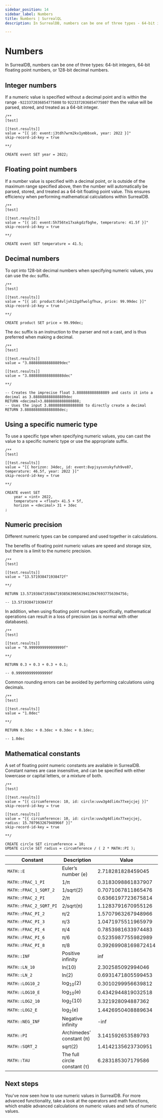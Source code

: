 ```yaml
---
sidebar_position: 14
sidebar_label: Numbers
title: Numbers | SurrealQL
description: In SurrealDB, numbers can be one of three types - 64-bit integers, 64-bit floating point numbers, or 128-bit decimal numbers.

---
```


# Numbers

In SurrealDB, numbers can be one of three types: 64-bit integers, 64-bit floating point numbers, or 128-bit decimal numbers.

## Integer numbers
If a numeric value is specified without a decimal point and is within the range `-9223372036854775808` to `9223372036854775807` then the value will be parsed, stored, and treated as a 64-bit integer.

```surql
/**
[test]

[[test.results]]
value = "[{ id: event:j3tdh7wrm2kv1ymbbsek, year: 2022 }]"
skip-record-id-key = true

**/

CREATE event SET year = 2022;
```

## Floating point numbers
If a number value is specified with a decimal point, or is outside of the maximum range specified above, then the number will automatically be parsed, stored, and treated as a 64-bit floating point value. This ensures efficiency when performing mathematical calculations within SurrealDB.

```surql
/**
[test]

[[test.results]]
value = "[{ id: event:5h756te17xakgdzfbghe, temperature: 41.5f }]"
skip-record-id-key = true

**/

CREATE event SET temperature = 41.5;
```

## Decimal numbers
To opt into 128-bit decimal numbers when specifying numeric values, you can use the `dec` suffix.

```surql
/**
[test]

[[test.results]]
value = "[{ id: product:64vljvh12gdfwolgfhux, price: 99.99dec }]"
skip-record-id-key = true

**/

CREATE product SET price = 99.99dec;
```

The `dec` suffix is an instruction to the parser and not a cast, and is thus preferred when making a decimal.

```surql
/**
[test]

[[test.results]]
value = "3.888888888888889dec"

[[test.results]]
value = "3.8888888888888888dec"

**/

-- Creates the imprecise float 3.888888888888889 and casts it into a decimal as 3.888888888888889dec
RETURN <decimal>3.8888888888888888;
-- Uses the input 3.8888888888888888 to directly create a decimal
RETURN 3.8888888888888888dec;
```

## Using a specific numeric type
To use a specific type when specifying numeric values, you can cast the value to a specific numeric type or use the appropriate suffix.

```surql
/**
[test]

[[test.results]]
value = "[{ horizon: 34dec, id: event:8vpjsysxnskyfuh9ve87, temperature: 46.5f, year: 2022 }]"
skip-record-id-key = true

**/

CREATE event SET
	year = <int> 2022,
	temperature = <float> 41.5 + 5f,
	horizon = <decimal> 31 + 3dec
;
```

## Numeric precision
Different numeric types can be compared and used together in calculations.

The benefits of floating point numeric values are speed and storage size, but there is a limit to the numeric precision.

```surql
/**
[test]

[[test.results]]
value = "13.571938471938472f"

**/

RETURN 13.5719384719384719385639856394139476937756394756;

-- 13.571938471938472f
```

In addition, when using floating point numbers specifically, mathematical operations can result in a loss of precision (as is normal with other databases).

```surql
/**
[test]

[[test.results]]
value = "0.9999999999999999f"

**/

RETURN 0.3 + 0.3 + 0.3 + 0.1;

-- 0.9999999999999999f
```

Common rounding errors can be avoided by performing calculations using decimals.

```surql
/**
[test]

[[test.results]]
value = "1.0dec"

**/

RETURN 0.3dec + 0.3dec + 0.3dec + 0.1dec;

-- 1.0dec
```

## Mathematical constants
A set of floating point numeric constants are available in SurrealDB. Constant names are case insensitive, and can be specified with either lowercase or capital letters, or a mixture of both.

```surql
/**
[test]

[[test.results]]
value = "[{ circumference: 10, id: circle:uvw3g4dli4x77xejcjej }]"
skip-record-id-key = true

[[test.results]]
value = "[{ circumference: 10, id: circle:uvw3g4dli4x77xejcjej, radius: 15.707963267948966f }]"
skip-record-id-key = true

**/

CREATE circle SET circumference = 10;
UPDATE circle SET radius = circumference / ( 2 * MATH::PI );
```

<table>
    <thead>
        <tr>
            <th colspan="2" scope="col">Constant</th>
            <th colspan="2" scope="col">Description</th>
            <th colspan="2" scope="col">Value</th>
        </tr>
    </thead>  
    <tbody>
        <tr>
            <td colspan="2" scope="row" data-label="Constant">
                <code>MATH::E</code>
            </td>
            <td colspan="2" scope="row" data-label="Description">
                Euler’s number (e)
            </td>
            <td colspan="2" scope="row" data-label="Value">
                2.718281828459045
            </td>
        </tr>
        <tr>
            <td colspan="2" scope="row" data-label="Constant">
                <code>MATH::FRAC_1_PI</code>
            </td>
            <td colspan="2" scope="row" data-label="Description">
                1/π
            </td>
            <td colspan="2" scope="row" data-label="Value">
                0.3183098861837907
            </td>
        </tr>
        <tr>
            <td colspan="2" scope="row" data-label="Constant">
                <code>MATH::FRAC_1_SQRT_2</code>
            </td>
            <td colspan="2" scope="row" data-label="Description">
                1/sqrt(2)
            </td>
            <td colspan="2" scope="row" data-label="Value">
                0.7071067811865476
            </td>
        </tr>
        <tr>
            <td colspan="2" scope="row" data-label="Constant">
                <code>MATH::FRAC_2_PI</code>
            </td>
            <td colspan="2" scope="row" data-label="Description">
                2/π
            </td>
            <td colspan="2" scope="row" data-label="Value">
                0.6366197723675814
            </td>
        </tr>
        <tr>
            <td colspan="2" scope="row" data-label="Constant">
                <code>MATH::FRAC_2_SQRT_PI</code>
            </td>
            <td colspan="2" scope="row" data-label="Description">
                2/sqrt(π)
            </td>
            <td colspan="2" scope="row" data-label="Value">
                1.1283791670955126
            </td>
        </tr>
        <tr>
            <td colspan="2" scope="row" data-label="Constant">
                <code>MATH::FRAC_PI_2</code>
            </td>
            <td colspan="2" scope="row" data-label="Description">
                π/2
            </td>
            <td colspan="2" scope="row" data-label="Value">
            1.5707963267948966
            </td>
        </tr>
        <tr>
            <td colspan="2" scope="row" data-label="Constant">
                <code>MATH::FRAC_PI_3</code>
            </td>
            <td colspan="2" scope="row" data-label="Description">
                π/3
            </td>
            <td colspan="2" scope="row" data-label="Value">
                1.0471975511965979
            </td>
        </tr>
        <tr>
            <td colspan="2" scope="row" data-label="Constant">
                <code>MATH::FRAC_PI_4</code>
            </td>
            <td colspan="2" scope="row" data-label="Description">
                π/4
            </td>
            <td colspan="2" scope="row" data-label="Value">
                0.7853981633974483
            </td>
        </tr>
        <tr>
            <td colspan="2" scope="row" data-label="Constant">
                <code>MATH::FRAC_PI_6</code>
            </td>
            <td colspan="2" scope="row" data-label="Description">
                π/6
            </td>
            <td colspan="2" scope="row" data-label="Value">
                0.5235987755982989
            </td>
        </tr>
        <tr>
            <td colspan="2" scope="row" data-label="Constant">
                <code>MATH::FRAC_PI_8</code>
            </td>
            <td colspan="2" scope="row" data-label="Description">
                π/8
            </td>
            <td colspan="2" scope="row" data-label="Value">
                0.39269908169872414
            </td>
        </tr>
        <tr>
            <td colspan="2" scope="row" data-label="Constant">
                <code>MATH::INF</code>
            </td>
            <td colspan="2" scope="row" data-label="Description">
                Positive infinity
            </td>
            <td colspan="2" scope="row" data-label="Value">
                inf
            </td>
        </tr>
        <tr>
            <td colspan="2" scope="row" data-label="Constant">
                <code>MATH::LN_10</code>
            </td>
            <td colspan="2" scope="row" data-label="Description">
                ln(10)
            </td>
            <td colspan="2" scope="row" data-label="Value">
                2.302585092994046
            </td>
        </tr>
        <tr>
            <td colspan="2" scope="row" data-label="Constant">
                <code>MATH::LN_2</code>
            </td>
            <td colspan="2" scope="row" data-label="Description">
                ln(2)
            </td>
            <td colspan="2" scope="row" data-label="Value">
                0.6931471805599453
            </td>
        </tr>
        <tr>
            <td colspan="2" scope="row" data-label="Constant">
                <code>MATH::LOG10_2</code>
            </td>
            <td colspan="2" scope="row" data-label="Description">
                log<sub>10</sub>(2)
            </td>
            <td colspan="2" scope="row" data-label="Value">
                0.3010299956639812
            </td>
        </tr>
        <tr>
            <td colspan="2" scope="row" data-label="Constant">
                <code>MATH::LOG10_E</code>
            </td>
            <td colspan="2" scope="row" data-label="Description">
                log<sub>10</sub>(e)
            </td>
            <td colspan="2" scope="row" data-label="Value">
                0.4342944819032518
            </td>
        </tr>
        <tr>
            <td colspan="2" scope="row" data-label="Constant">
                <code>MATH::LOG2_10</code>
            </td>
            <td colspan="2" scope="row" data-label="Description">
                log<sub>2</sub>(10)
            </td>
            <td colspan="2" scope="row" data-label="Value">
            3.321928094887362
            </td>
        </tr>
        <tr>
            <td colspan="2" scope="row" data-label="Constant">
                <code>MATH::LOG2_E</code>
            </td>
            <td colspan="2" scope="row" data-label="Description">
                log<sub>2</sub>(e)
            </td>
            <td colspan="2" scope="row" data-label="Value">
                1.4426950408889634
            </td>
        </tr>
        <tr>
            <td colspan="2" scope="row" data-label="Constant">
                <code>MATH::NEG_INF</code>
            </td>
            <td colspan="2" scope="row" data-label="Description">
                Negative infinity
            </td>
            <td colspan="2" scope="row" data-label="Value">
                -inf
            </td>
        </tr>
        <tr>
            <td colspan="2" scope="row" data-label="Constant">
                <code>MATH::PI</code>
            </td>
            <td colspan="2" scope="row" data-label="Description">
                Archimedes’ constant (π)
            </td>
            <td colspan="2" scope="row" data-label="Value">
                3.141592653589793
            </td>
        </tr>
        <tr>
            <td colspan="2" scope="row" data-label="Constant">
                <code>MATH::SQRT_2</code>
            </td>
            <td colspan="2" scope="row" data-label="Description">
                sqrt(2)
            </td>
            <td colspan="2" scope="row" data-label="Value">
            1.4142135623730951
            </td>
        </tr>
        <tr>
            <td colspan="2" scope="row" data-label="Constant">
                <code>MATH::TAU</code>
            </td>
            <td colspan="2" scope="row" data-label="Description">
                The full circle constant (τ)
            </td>
            <td colspan="2" scope="row" data-label="Value">
                6.283185307179586
            </td>
        </tr>
    </tbody>
</table>

## Next steps
You've now seen how to use numeric values in SurrealDB. For more advanced functionality, take a look at the operators and math functions, which enable advanced calculations on numeric values and sets of numeric values.
